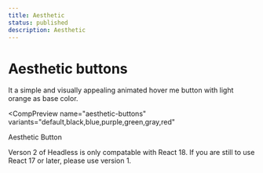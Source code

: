 ```yaml
---
title: Aesthetic
status: published
description: Aesthetic
---
```


# Aesthetic buttons

It a simple and visually appealing animated hover me button with light orange as base color.

<CompPreview
  name="aesthetic-buttons"
  variants="default,black,blue,purple,green,gray,red"
>
  Aesthetic Button
</CompPreview>

<Note>
  Verson 2 of Headless is only compatable with React 18. If you are still to use
  React 17 or later, please use version 1.
</Note>
